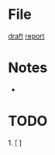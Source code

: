 = File = 
[[file:~/Documents/05_meetings/10_research_group/2017-09-22/draft.odp|draft]]
[[file:~/Documents/05_meetings/10_research_group/2017-09-22/report.pdf|report]]

= Notes =
*  

= TODO =
1. [ ] 
